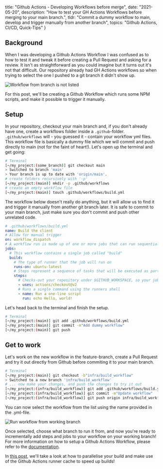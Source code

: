 
  title: "Github Actions - Developing Workflows before merge",
  date: "2021-05-20",
  description: "How to test your GH Actions Workflows before merging to your main branch.",
  tldr: "Commit a dummy workflow to main, develop and trigger manually from another branch",
  topics: "Github Actions, CI/CD, Quick-Tips"
}



## Background

When I was developing a Github Actions Workflow I was confused as to how to test it and tweak it before creating a Pull Request and asking for a review. It isn't as straightforward as you could imagine but it turns out it's not that difficult. Our repository already had GH Actions workflows so when trying to select the one I pushed to a git branch it didn't show up.

![Workflow from branch is not listed](/images/no-action-workflow.png)

For this post, we'll be creating a Github Workflow which runs some NPM scripts, and make it possible to trigger it manually.

## Setup

In your repository, checkout your main branch and, if you don't already have one, create a workflows folder inside a `.github`-folder. `.github/workflows` will - you guessed it - contain your workflow yml files. This workflow file is basically a dummy file which we will commit and push directly to main (not for the faint of heart!). Let's open up the terminal and get going:

```bash
# Terminal
[~/my_project:(some_branch)] git checkout main
> Switched to branch 'main'
> Your branch is up to date with 'origin/main'.
# create folders recursively with '-p'
[~/my_project:(main)] mkdir -p .github/workflows
# create an empty workflow file
[~/my_project:(main)] touch .github/workflows/build.yml
```

The workflow below doesn't really do anything, but it will allow us to find it and trigger it manually from another git branch later. It is safe to commit to your main branch, just make sure you don't commit and push other unrelated code.

```yml
# .github/workflows/build.yml
name: Build the client
# Allow for manual trigger
on: workflow_dispatch
# A workflow run is made up of one or more jobs that can run sequentially or in parallel
jobs:
  # This workflow contains a single job called "build"
  build:
    # The type of runner that the job will run on
    runs-on: ubuntu-latest
    # Steps represent a sequence of tasks that will be executed as part of the job
    steps:
      # Checks-out your repository under $GITHUB_WORKSPACE, so your job can access it
      - uses: actions/checkout@v2
      # Runs a single command using the runners shell
      - name: Run a one-line script
        run: echo Hello, world!
```

Let's head back to the terminal and finish the setup.

```bash
# Terminal
[~/my_project:(main)] git add .github/workflows/build.yml
[~/my_project:(main)] git commit -m"Add dummy workflow"
[~/my_project:(main)] git push
```

## Get to work

Let's work on the new workflow in the feature-branch, create a Pull Request and try it out directly from Github before commiting it to your main branch.

```bash
# Terminal
[~/my_project:(main)] git checkout -b"infra/build_workflow"
> Switched to a new branch 'infra/build_workflow'
# ... now make your changes, and push the changes to try it out
[~/my_project:(infra/build_workflow)] git add .github/workflows/build.yml
[~/my_project:(infra/build_workflow)] git commit -m"Update workflow"
[~/my_project:(infra/build_workflow)] git push origin infra/build_workflow
```

You can now select the workflow from the list using the name provided in the .yml-file.

![Run workflow from working branch](/images/yes-action-workflow.png)

Once selected, choose what branch to run it from, and now you're ready to incrementally add steps and jobs to your workflow on your working branch! For more information on how to setup a Github Actions Workflow, please refer to the [documentation](https://docs.github.com/en/actions).

In [this post](/posts/github-actions-p2), we'll take a look at how to parallelise your build and make use of the Github Actions runner cache to speed up builds!

